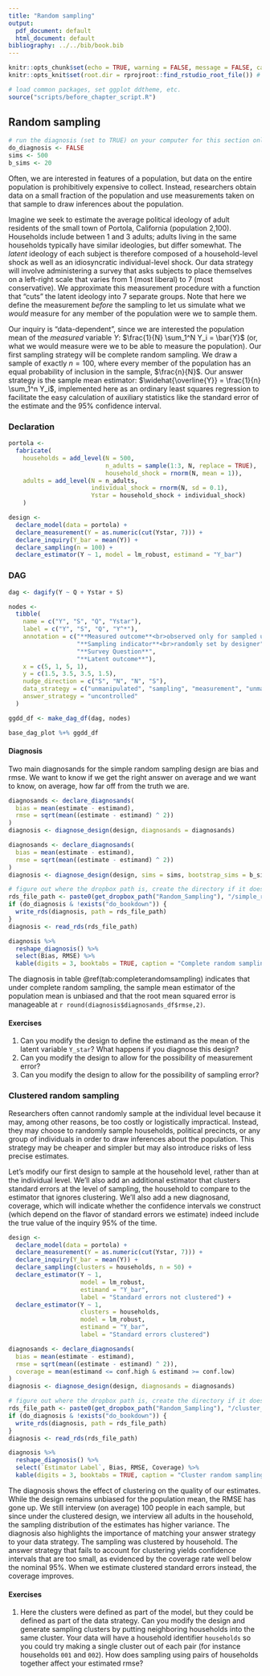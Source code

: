 ```yaml
---
title: "Random sampling"
output:
  pdf_document: default
  html_document: default
bibliography: ../../bib/book.bib
---
```


<!-- note do_bookdown is set in index.rmd, so we know if you're running just this .Rmd or compiling the book-->
```r
knitr::opts_chunk$set(echo = TRUE, warning = FALSE, message = FALSE, cache = FALSE, out.width = "100%")
knitr::opts_knit$set(root.dir = rprojroot::find_rstudio_root_file()) # files are all relative to RStudio project home
```

```r
# load common packages, set ggplot ddtheme, etc.
source("scripts/before_chapter_script.R")
```

<!-- start post here, do not edit above -->
## Random sampling

```r
# run the diagnosis (set to TRUE) on your computer for this section only before pushing to Github. no diagnosis will ever take place on github.
do_diagnosis <- FALSE
sims <- 500
b_sims <- 20
```

Often, we are interested in features of a population, but data on the entire population is prohibitively expensive to collect. Instead, researchers obtain data on a small fraction of the population and use measurements taken on that sample to draw inferences about the population.

Imagine we seek to estimate the average political ideology of adult residents of the small town of Portola, California (population 2,100). Households include between 1 and 3 adults; adults living in the same households typically have similar ideologies, but differ somewhat. The *latent* ideology of each subject is therefore composed of a household-level shock as well as an idiosyncratic individual-level shock. Our data strategy will involve administering a survey that asks subjects to place themselves on a left-right scale that varies from 1 (most liberal) to 7 (most conservative). We approximate this measurement procedure with a function that "cuts" the latent ideology into 7 separate groups. Note that here we define the measurement *before* the sampling to let us simulate what we *would* measure for any member of the population were we to sample them.

Our inquiry is "data-dependent", since we are interested the population mean of the *measured* variable $Y$: $\frac{1}{N} \sum_1^N Y_i = \bar{Y}$ (or, what we would measure were we to be able to measure the population). Our first sampling strategy will be complete random sampling. We draw a sample of exactly $n = 100$, where every member of the population has an equal probability of inclusion in the sample, $\frac{n}{N}$. Our answer strategy is the sample mean estimator: $\widehat{\overline{Y}} = \frac{1}{n} \sum_1^n Y_i$, implemented here as an ordinary least squares regression to facilitate the easy calculation of auxiliary statistics like the standard error of the estimate and the 95% confidence interval.

### Declaration

```r
portola <-
  fabricate(
    households = add_level(N = 500, 
                           n_adults = sample(1:3, N, replace = TRUE),
                           household_shock = rnorm(N, mean = 1)),
    adults = add_level(N = n_adults, 
                       individual_shock = rnorm(N, sd = 0.1),
                       Ystar = household_shock + individual_shock)
    )

design <- 
  declare_model(data = portola) + 
  declare_measurement(Y = as.numeric(cut(Ystar, 7))) + 
  declare_inquiry(Y_bar = mean(Y)) + 
  declare_sampling(n = 100) + 
  declare_estimator(Y ~ 1, model = lm_robust, estimand = "Y_bar")
```

### DAG

```r
dag <- dagify(Y ~ Q + Ystar + S)

nodes <-
  tibble(
    name = c("Y", "S", "Q", "Ystar"),
    label = c("Y", "S", "Q", "Y^*"),
    annotation = c("**Measured outcome**<br>observed only for sampled units",
                   "**Sampling indicator**<br>randomly set by designer",
                   "**Survey Question**",
                   "**Latent outcome**"),
    x = c(5, 1, 5, 1),
    y = c(1.5, 3.5, 3.5, 1.5), 
    nudge_direction = c("S", "N", "N", "S"),
    data_strategy = c("unmanipulated", "sampling", "measurement", "unmanipulated"),
    answer_strategy = "uncontrolled"
  )

ggdd_df <- make_dag_df(dag, nodes)

base_dag_plot %+% ggdd_df
```

#### Diagnosis

Two main diagnosands for the simple random sampling design are bias and rmse. We want to know if we get the right answer on average and we want to know, on average, how far off from the truth we are.

```r
diagnosands <- declare_diagnosands(
  bias = mean(estimate - estimand),
  rmse = sqrt(mean((estimate - estimand) ^ 2))
)
diagnosis <- diagnose_design(design, diagnosands = diagnosands) 
```


```r
diagnosands <- declare_diagnosands(
  bias = mean(estimate - estimand),
  rmse = sqrt(mean((estimate - estimand) ^ 2))
)
diagnosis <- diagnose_design(design, sims = sims, bootstrap_sims = b_sims, diagnosands = diagnosands) 
```

```r
# figure out where the dropbox path is, create the directory if it doesn't exist, and name the RDS file
rds_file_path <- paste0(get_dropbox_path("Random_Sampling"), "/simple_random_sampling_sims.RDS")
if (do_diagnosis & !exists("do_bookdown")) {
  write_rds(diagnosis, path = rds_file_path)
}
diagnosis <- read_rds(rds_file_path)
```

```r
diagnosis %>%
  reshape_diagnosis() %>%
  select(Bias, RMSE) %>%
  kable(digits = 3, booktabs = TRUE, caption = "Complete random sampling design diagnosis")
```

The diagnosis in table \@ref(tab:completerandomsampling) indicates that under complete random sampling, the sample mean estimator of the population mean is unbiased and that the root mean squared error is manageable at `r round(diagnosis$diagnosands_df$rmse,2)`.

#### Exercises

1. Can you modify the design to define the estimand as the mean of the latent variable `Y_star`? What happens if you diagnose this design?
2. Can you modify the design to allow for the possibility of measurement error? 
2. Can you modify the design to allow for the possibility of sampling error? 


### Clustered random sampling

Researchers often cannot randomly sample at the individual level because it may, among other reasons, be too costly or logistically impractical. Instead, they may choose to randomly sample households, political precincts, or any group of individuals in order to draw inferences about the population. This strategy may be cheaper and simpler but may also introduce risks of less precise estimates.

Let's modify our first design to sample at the household level, rather than at the individual level. We'll also add an additional estimator that clusters standard errors at the level of sampling, the household to compare to the estimator that ignores clustering. We'll also add a new diagnosand, coverage, which will indicate whether the confidence intervals we construct (which depend on the flavor of standard errors we estimate) indeed include the true value of the inquiry 95\% of the time.

```r
design <-
  declare_model(data = portola) +
  declare_measurement(Y = as.numeric(cut(Ystar, 7))) +
  declare_inquiry(Y_bar = mean(Y)) +
  declare_sampling(clusters = households, n = 50) +
  declare_estimator(Y ~ 1,
                    model = lm_robust,
                    estimand = "Y_bar",
                    label = "Standard errors not clustered") +
  declare_estimator(Y ~ 1,
                    clusters = households,
                    model = lm_robust,
                    estimand = "Y_bar",
                    label = "Standard errors clustered")

diagnosands <- declare_diagnosands(
  bias = mean(estimate - estimand),
  rmse = sqrt(mean((estimate - estimand) ^ 2)),
  coverage = mean(estimand <= conf.high & estimand >= conf.low)
)
diagnosis <- diagnose_design(design, diagnosands = diagnosands) 
```

```r
# figure out where the dropbox path is, create the directory if it doesn't exist, and name the RDS file
rds_file_path <- paste0(get_dropbox_path("Random_Sampling"), "/cluster_random_sampling_sims.RDS")
if (do_diagnosis & !exists("do_bookdown")) {
  write_rds(diagnosis, path = rds_file_path)
}
diagnosis <- read_rds(rds_file_path)
```

```r
diagnosis %>%
  reshape_diagnosis() %>%
  select(`Estimator Label`, Bias, RMSE, Coverage) %>%
  kable(digits = 3, booktabs = TRUE, caption = "Cluster random sampling design diagnosis")
```

The diagnosis shows the effect of clustering on the quality of our estimates. While the design remains unbiased for the population mean, the RMSE has gone up. We still interview (on average) 100 people in each sample, but since under the clustered design, we interview all adults in the household, the sampling distribution of the estimates has higher variance. The diagnosis also highlights the importance of matching your answer strategy to your data strategy. The sampling was clustered by household. The answer strategy that fails to account for clustering yields confidence intervals that are too small, as evidenced by the coverage rate well below the nominal 95\%. When we estimate clustered standard errors instead, the coverage improves.


#### Exercises

1. Here the clusters were defined as part of the model, but they could be defined as part of the data strategy.  Can you modify the design and generate sampling clusters by putting neighboring households into the same cluster. Your data will have a household identifier `households` so you could try making a single cluster out of each pair (for instance households `001` and `002`). How does sampling using pairs of households together affect your estimated rmse?    

<!-- #### Exercises -->

<!-- 1. Modify the declaration to change the distribution of $Y$ from being uniform to something else: perhaps imagine that more extreme ideologies are more prevalent than moderate ones. Is the sample mean estimator still unbiased? Interpret your answer. -->
<!-- 2. Change the sampling procedure to favor units with higher values of ideology. Is the sample mean estimator still unbiased? Interpret your answer. -->
<!-- 3. Modify the estimation function to use this formula for the standard error: $\widehat{se} \equiv \frac{\widehat\sigma}{\sqrt{n}}$. This equation differs from the one used in our declaration (it ignores the total population size $N$). Check that the coverage of this new design is incorrect when $N=n$. Assess how large $N$ has to be for the difference between these procedures not to matter.  -->




